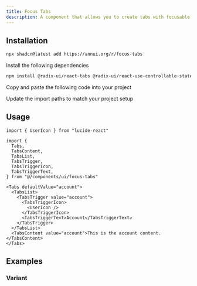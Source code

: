 ```yaml
---
title: Focus Tabs
description: A component that allows you to create tabs with focusable tab triggers.
---
```


<ComponentPreview
  name="focus-tabs-demo"
  description="A component that allows you to create tabs with focusable tab triggers."
/>

## Installation

<ComponentInstall>

<CLIInstall>
  
```bash
npx shadcn@latest add https://annui.org/r/focus-tabs
```

</CLIInstall>

<ManualInstall>

<Steps>

<Step>

Install the following dependencies

</Step>

```bash
npm install @radix-ui/react-tabs @radix-ui/react-use-controllable-state
```

<Step>

Copy and paste the following code into your project

</Step>

<ComponentSource name="focus-tabs" />

<Step>

Update the import paths to match your project setup

</Step>

</Steps>

</ManualInstall>

</ComponentInstall>

## Usage

```tsx
import { UserIcon } from "lucide-react"

import {
  Tabs,
  TabsContent,
  TabsList,
  TabsTrigger,
  TabsTriggerIcon,
  TabsTriggerText,
} from "@/components/ui/focus-tabs"
```

```tsx
<Tabs defaultValue="account">
  <TabsList>
    <TabsTrigger value="account">
      <TabsTriggerIcon>
        <UserIcon />
      </TabsTriggerIcon>
      <TabsTriggerText>Account</TabsTriggerText>
    </TabsTrigger>
  </TabsList>
  <TabsContent value="account">This is the account content.</TabsContent>
</Tabs>
```

## Examples

### Variant

<ComponentPreview name="focus-tabs-variant" />
